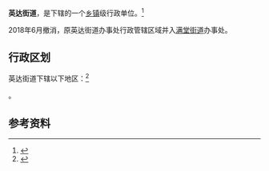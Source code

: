 {{中国乡级行政区|21/01/12/007/000}}

'''英达街道'''，是{{PRC admin/fullname|21/01/12/007/000|3}}下辖的一个[[乡镇|乡镇]]级行政单位。<ref>{{PRC admin/ref sgc|{{PRC admin/parent|21/01/12/007/000}}}}</ref>

2018年6月撤消，原英达街道办事处行政管辖区域并入[[满堂街道|满堂街道]]办事处。

== 行政区划 ==

英达街道下辖以下地区：<ref>{{PRC admin/ref sgc|21/01/12/007/000}}</ref>

{{PRC admin/children|21/01/12/007/000}}。

== 参考资料 ==

{{reflist}}

{{行政区划小作品}}
{{PRC admin/navcat|21/01/12/007/000}}